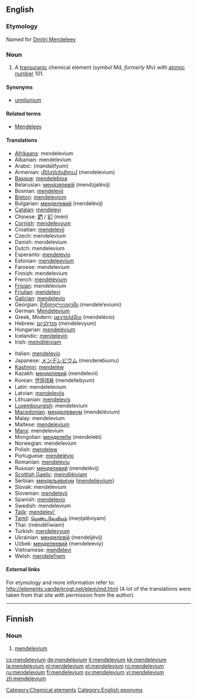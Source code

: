 {{see|Mendelevium}}
==English==
{{elements|Md|fermium|Fm|nobelium|No}}

===Etymology===
Named for [[w:Dmitri Mendeleev|Dmitri Mendeleev]]

===Noun===
{{en-noun|-}}
{{wikipedia}}

# A [[transuranic]] chemical element (''symbol'' Md, ''formerly'' Mv) with [[atomic number]] 101.

====Synonyms====
*[[unnilunium]]

====Related terms====
*[[w:Dmitri Mendeleev|Mendeleev]]

====Translations====
{{top}}
*[[Afrikaans]]: mendelevium
*Albanian: mendelevium
*Arabic: {{ARchar|[[مندلفيوم]]}} (mandalífyum) {{m}}
*Armenian: [[մենդելեվիում]] (mendelevium)
*[[Basque]]: [[mendelebioa]]
*Belarusian: [[мендзялевiй]] (mendzjalévij) {{m}}
*Bosnian: [[mendelevij]]
*[[Breton]]: [[mendeleviom]]
*Bulgarian: [[менделевий]] (mendelévij) {{m}}
*[[Catalan]]: [[mendelevi]]
*Chinese: [[鍆]] / [[钔]] (mén)
*[[Cornish]]: [[mendelevyum]]
*Croatian: [[mendelevij]]
*Czech: mendelevium
*Danish: mendelevium
*Dutch: mendelevium {{n}}
*Esperanto: [[mendelevio]]
*Estonian: [[mendeleevium]]
*Faroese: mendelevium
*Finnish: mendelevium
*French: [[mendélévium]] {{m}}
*[[Frisian]]: mendelevium
*[[Friulian]]: [[mendelevi]]
*[[Galician]]: [[mendelevio]]
*Georgian: [[მენდელეევიუმი]] (mendele’eviumi)
*German: [[Mendelevium]] {{n}}
*Greek, Modern: [[μεντελέβιο]] (mendelévio) {{n}}
*Hebrew: [[מנדלביום]] (mendelevyum)
*Hungarian: [[mendelévium]]
*Icelandic: [[mendelevín]]
*Irish: [[meindiléiviam]]
{{mid}}
*Italian: [[mendelevio]] {{m}}
*Japanese: [[メンデレビウム]] (menderebiumu)
*[[Kashmiri]]: [[mendeléw]]
*Kazakh: [[менделевий]] (mendelevii)
*Korean: [[멘델레븀]] (mendellebyum)
*Latin: mendelelevium
*Latvian: [[mendelevijs]]
*Lithuanian: [[mendelevis]]
*[[Luxembourgish]]: mendelevium
*[[Macedonian]]: [[менделевиум]] (mendelévium) {{m}}
*Malay: mendelevium
*Maltese: [[mendelevjum]]
*[[Manx]]: mendelevium
*Mongolian: [[менделеби]] (mendelebi)
*Norwegian: mendelevium
*Polish: [[mendelew]] {{m}}
*Portuguese: [[mendelévio]] {{m}}
*Romanian: [[mendeleviu]] {{n}}
*Russian: [[менделевий]] (mendelévij) {{m}}
*[[Scottish Gaelic]]: [[meindilèiviam]]
*Serbian: [[мендељевиjум]] ([[mendeljevijum]]) {{m}}
*Slovak: mendelevium
*Slovenian: [[mendelevij]] {{m}}
*Spanish: [[mendelevio]] {{m}}
*Swedish: mendelevium
*[[Tajik]]: [[mendelevi']]
*[[Tamil]]: [[மெண்டலேவியம்]] (meņţalēviyam)
*Thai: {{THchar|[[เมนเดลีเวียม]]}} (mēndēlīwiam)
*Turkish: [[mendelevyum]]
*Ukrainian: [[менделєвiй]] (mendeljévij) {{m}}
*Uzbek: [[менделеевий]] (mendeleeviy)
*Vietnamese: [[menđelevi]]
*Welsh: [[mendelefiwm]]
{{bottom}}

====External links====
For etymology and more information refer to:
http://elements.vanderkrogt.net/elem/md.html
(A lot of the translations were taken from that site with permission from the author)

<!--SOED-->

[[Category:Chemical elements]]
[[Category:English eponyms]]

----

==Finnish==
{{wikipedia|lang=fi}}

===Noun===
{{fi-noun}}

# {{element|lang=fi}} [[#English|mendelevium]]

[[cs:mendelevium]]
[[de:mendelevium]]
[[it:mendelevium]]
[[kk:mendelevium]]
[[la:mendelevium]]
[[nl:mendelevium]]
[[pl:mendelevium]]
[[ro:mendelevium]]
[[ru:mendelevium]]
[[fi:mendelevium]]
[[sv:mendelevium]]
[[vi:mendelevium]]
[[zh:mendelevium]]